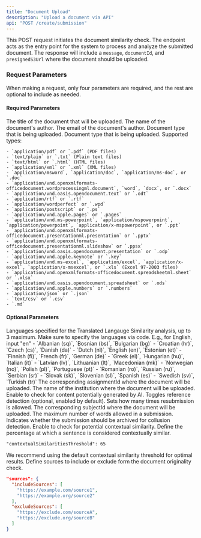 ```yaml
---
title: "Document Upload"
description: "Upload a document via API"
api: "POST /create/submission"
---
```


This POST request initiates the document similarity check. The endpoint acts as the entry point for the system to process and analyze the submitted document. The response will include a `message`, `documentId`, and `presignedS3Url` where the document should be uploaded.

### Request Parameters

When making a request, only four parameters are required, and the rest are optional to include as needed.

#### Required Parameters

<ParamField body="documentTitle" type="string" required>
  The title of the document that will be uploaded.
</ParamField>

<ParamField body="author" type="string" required>
  The name of the document's author.
</ParamField>

<ParamField body="email" type="string" required>
  The email of the document's author.
</ParamField>

<ParamField body="docType" type="string" required>
  Document type that is being uploaded.

  <Expandable title="Supported Types">
    Document type that is being uploaded. Supported types:

    - `application/pdf` or `.pdf` (PDF files)
    - `text/plain` or `.txt` (Plain text files)
    - `text/html` or `.html` (HTML files)
    - `application/xml` or `.xml` (XML files)
    - `application/msword`, `application/doc`, `application/ms-doc`, or `.doc`
    - `application/vnd.openxmlformats-officedocument.wordprocessingml.document`, `word`, `docx`, or `.docx`
    - `application/vnd.oasis.opendocument.text` or `.odt`
    - `application/rtf` or `.rtf`
    - `application/wordperfect` or `.wpd`
    - `application/postscript` or `.ps`
    - `application/vnd.apple.pages` or `.pages`
    - `application/vnd.ms-powerpoint`, `application/mspowerpoint`, `application/powerpoint`, `application/x-mspowerpoint`, or `.ppt`
    - `application/vnd.openxmlformats-officedocument.presentationml.presentation` or `.pptx`
    - `application/vnd.openxmlformats-officedocument.presentationml.slideshow` or `.ppsx`
    - `application/vnd.oasis.opendocument.presentation` or `.odp`
    - `application/vnd.apple.keynote` or `.key`
    - `application/vnd.ms-excel`, `application/excel`, `application/x-excel`, `application/x-msexcel`, or `.xls` (Excel 97-2003 files)
    - `application/vnd.openxmlformats-officedocument.spreadsheetml.sheet` or `.xlsx`
    - `application/vnd.oasis.opendocument.spreadsheet` or `.ods`
    - `application/vnd.apple.numbers` or `.numbers`
    - `application/json` or `.json`
    - `text/csv` or `.csv`
    - `.md`
  </Expandable>
</ParamField>

#### Optional Parameters

<ParamField body="translatedLanguage" type="string[]">
  Languages specified for the Translated Langauge Similarity analysis, up to 3 maximum.

  <Warning>
    Make sure to specify the languages via code. E.g., for English, input "en"
  </Warning>
  <Expandable title="Supported Languages">
    - `Albanian (sq)`, `Bosnian (bs)`, `Bulgarian (bg)`
    - `Croatian (hr)`, `Czech (cs)`, `Danish (da)`
    - `Dutch (nl)`, `English (en)`, `Estonian (et)`
    - `Finnish (fi)`, `French (fr)`, `German (de)`
    - `Greek (el)`, `Hungarian (hu)`, `Italian (it)`
    - `Latvian (lv)`, `Lithuanian (lt)`, `Macedonian (mk)`
    - `Norwegian (no)`, `Polish (pl)`, `Portuguese (pt)`
    - `Romanian (ro)`, `Russian (ru)`, `Serbian (sr)`
    - `Slovak (sk)`, `Slovenian (sl)`, `Spanish (es)`
    - `Swedish (sv)`, `Turkish (tr)`
  </Expandable>
</ParamField>

<ParamField body="assignmentId" type="string">
  The corresponding assignmentId where the document will be uploaded.
</ParamField>

<ParamField body="institutionName" type="string" required="false">
  The name of the institution where the document will be uploaded.
</ParamField>

<ParamField body="enableAIDetection" type="boolean">
  Enable to check for content potentially generated by AI.
</ParamField>

<ParamField body="enableReferenceDetection" type="boolean">
  Toggles reference detection (optional, enabled by default).
</ParamField>

<ParamField body="reSubmissions" type="number">
  Sets how many times resubmission is allowed.
</ParamField>

<ParamField body="subjectId" type="string">
  The corresponding subjectId where the document will be uploaded.
</ParamField>

<ParamField body="maxLimit" type="string">
  The maximum number of words allowed in a submission.
</ParamField>

<ParamField body="archive" type="boolean">
  Indicates whether the submission should be archived for collusion detection.
</ParamField>

<ParamField body="enableContextSimilarity" type="boolean">
  Enable to check for potential contextual similarity.
</ParamField>

<ParamField body="sentenceThresholds" type="string[]">
  Define the percentage at which a sentence is considered contextually similar.

  `"contextualSimilaritiesThreshold": 65 `

  <Warning>
    We recommend using the default contextual similarity threshold for optimal results. 
  </Warning>
</ParamField>

<ParamField body="sources" type="object">
  Define sources to include or exclude form the document originality check. 

  ```json Example icon={webhook}
  "sources": {
    "includeSources": [
      "https://example.com/source1",
      "https://example.org/source2"
    ],
    "excludeSources": [
      "https://exclude.com/sourceA",
      "https://exclude.org/sourceB"
    ]
  }
  ```
</ParamField>